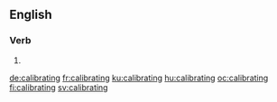 ==English==

===Verb===
{{head|en|present participle}}

# {{present participle of|calibrate|lang=en}}

[[de:calibrating]]
[[fr:calibrating]]
[[ku:calibrating]]
[[hu:calibrating]]
[[oc:calibrating]]
[[fi:calibrating]]
[[sv:calibrating]]